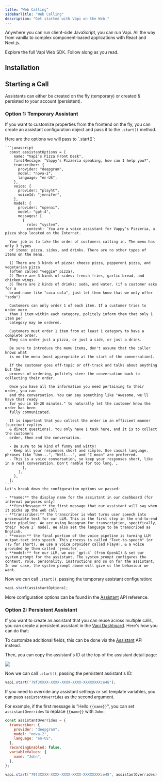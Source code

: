 ```yaml
---
title: "Web Calling"
sidebarTitle: "Web Calling"
description: "Get started with Vapi on the Web."
---
```



<YouTubeEmbed
  videoUrl="https://www.youtube.com/embed/PUb-cseRNr4?si=NP-GO8tU46hibfuW"
  altTitle="Quickstart: Web"
/>

Anywhere you can run client-side JavaScript, you can run Vapi. All the way from vanilla to complex component-based applications with React and Next.js.

<CardGroup cols={2}>
  <Card title="The Web SDK" icon="window" iconType="duotone" href="/sdk/web">
    Explore the full Vapi Web SDK.
  </Card>
  <Card
    title="Live React Demo"
    icon="arrow-up-right-from-square"
    iconType="regular"
    color="#f25130"
    href={quickstartDemoLink}
  >
    Follow along as you read.
  </Card>
</CardGroup>

## Installation

<InstallWebSDK />

<ImportWebSDK />

## Starting a Call

Assistants can either be created on the fly (temporary) or created & persisted to your account (persistent).

### Option 1: Temporary Assistant

If you want to customize properties from the frontend on the fly, you can create an assistant configuration object and pass it to the `.start()` method.

<AccordionGroup>
  <Accordion title="Assistant Configuration" icon="brackets-curly" iconType="solid">
    Here are the options we will pass to `.start()`:

    ```javascript
      const assistantOptions = {
        name: "Vapi’s Pizza Front Desk",
        firstMessage: "Vappy’s Pizzeria speaking, how can I help you?",
        transcriber: {
          provider: "deepgram",
          model: "nova-2",
          language: "en-US",
        },
        voice: {
          provider: "playht",
          voiceId: "jennifer",
        },
        model: {
          provider: "openai",
          model: "gpt-4",
          messages: [
            {
              role: "system",
              content: `You are a voice assistant for Vappy’s Pizzeria, a pizza shop located on the Internet.

      Your job is to take the order of customers calling in. The menu has only 3 types
      of items: pizza, sides, and drinks. There are no other types of items on the menu.

      1) There are 3 kinds of pizza: cheese pizza, pepperoni pizza, and vegetarian pizza
      (often called "veggie" pizza).
      2) There are 3 kinds of sides: french fries, garlic bread, and chicken wings.
      3) There are 2 kinds of drinks: soda, and water. (if a customer asks for a
      brand name like "coca cola", just let them know that we only offer "soda")

      Customers can only order 1 of each item. If a customer tries to order more
      than 1 item within each category, politely inform them that only 1 item per
      category may be ordered.

      Customers must order 1 item from at least 1 category to have a complete order.
      They can order just a pizza, or just a side, or just a drink.

      Be sure to introduce the menu items, don't assume that the caller knows what
      is on the menu (most appropriate at the start of the conversation).

      If the customer goes off-topic or off-track and talks about anything but the
      process of ordering, politely steer the conversation back to collecting their order.

      Once you have all the information you need pertaining to their order, you can
      end the conversation. You can say something like "Awesome, we'll have that ready
      for you in 10-20 minutes." to naturally let the customer know the order has been
      fully communicated.

      It is important that you collect the order in an efficient manner (succinct replies
      & direct questions). You only have 1 task here, and it is to collect the customers
      order, then end the conversation.

      - Be sure to be kind of funny and witty!
      - Keep all your responses short and simple. Use casual language, phrases like "Umm...", "Well...", and "I mean" are preferred.
      - This is a voice conversation, so keep your responses short, like in a real conversation. Don't ramble for too long.`,
            },
          ],
        },
      };
    ```
    Let's break down the configuration options we passed:

    - **name:** the display name for the assistant in our dashboard (for internal purposes only)
    - **firstMessage:** the first message that our assistant will say when it picks up the web call
    - **transcriber:** the transcriber is what turns user speech into processable text for our LLM. This is the first step in the end-to-end voice pipeline. We are using Deepgram for transcription, specifically, their `Nova 2` model. We also set the language to be transcribed as English.
    - **voice:** the final portion of the voice pipeline is turning LLM output-text into speech. This process is called "Text-to-speech" (or TTS for short). We use a voice provider called PlayHT, & a voice provided by them called `jennifer`.
    - **model:** for our LLM, we use `gpt-4` (from OpenAI) & set our system prompt for the assistant. The system prompt configures the context, role, personality, instructions and so on for the assistant. In our case, the system prompt above will give us the behaviour we want.

   </Accordion>
</AccordionGroup>

Now we can call `.start()`, passing the temporary assistant configuration:

```javascript
vapi.start(assistantOptions);
```

More configuration options can be found in the [Assistant](/api-reference/assistants/create-assistant) API reference.

### Option 2: Persistent Assistant

If you want to create an assistant that you can reuse across multiple calls, you can create a persistent assistant in the [Vapi Dashboard](https://dashboard.vapi.ai). Here's how you can do that:

<AssistantSetupInboundAccordionGroup />

To customize additional fields, this can be done via the [Assistant](/api-reference/assistants/create-assistant) API instead.

Then, you can copy the assistant's ID at the top of the assistant detail page:

<Frame>
  <img src="/static/images/quickstart/assistant-id-dashboard.png" />
</Frame>

Now we can call `.start()`, passing the persistent assistant's ID:

```javascript
vapi.start("79f3XXXX-XXXX-XXXX-XXXX-XXXXXXXXce48");
```

If you need to override any assistant settings or set template variables, you can pass `assistantOverrides` as the second argument.

For example, if the first message is "Hello `{{name}}`", you can set `assistantOverrides` to replace `{{name}}` with `John`:

```javascript
const assistantOverrides = {
  transcriber: {
    provider: "deepgram",
    model: "nova-2",
    language: "en-US",
  },
  recordingEnabled: false,
  variableValues: {
    name: "John",
  },
};

vapi.start("79f3XXXX-XXXX-XXXX-XXXX-XXXXXXXXce48", assistantOverrides);
```
